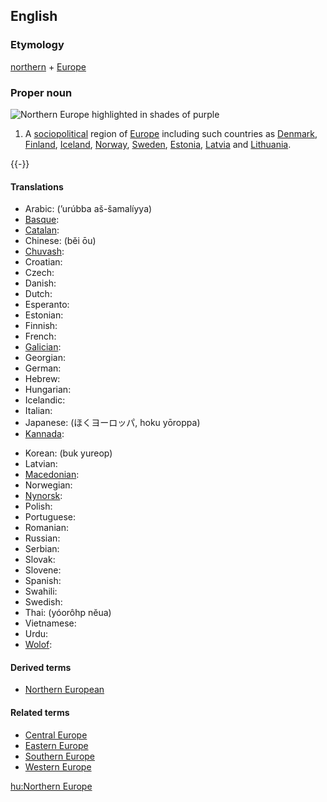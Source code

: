 ==English==
{{wikipedia}}

===Etymology===
[[northern]] + [[Europe]]

===Proper noun===
[[Image:Europe-septentrionale.png|thumb|right|Northern Europe highlighted in shades of purple]]
{{en-proper noun|sg=[[northern|Northern]] [[Europe]]}}

# A [[sociopolitical]] region of [[Europe]] including such countries as [[Denmark]], [[Finland]], [[Iceland]], [[Norway]],  [[Sweden]], [[Estonia]], [[Latvia]] and [[Lithuania]].

{{-}}

====Translations====
{{trans-top|Northern Europe}}
* Arabic: {{t|ar|أوروبا الشمالية|sc=Arab}} (’urúbba aš-šamalíyya) {{f}}
* [[Basque]]: {{t|eu|Iparraldeko Europa|xs=Basque}}
* [[Catalan]]: {{t|ca|Europa del Nord}}
* Chinese: {{zh-ts|北歐|北欧}} (běi ōu)
* [[Chuvash]]: {{tø|cv|Çурçĕр Европа|xs=Chuvash}}
* Croatian: {{t|hr|Sjeverna Europa|f}}
* Czech: {{t|cs|Severní Evropa}}
* Danish: {{t|da|Nordeuropa}}
* Dutch: {{t|nl|Noord-Europa}}
* Esperanto: {{t|eo|Nord-Eŭropo|xs=Esperanto}}
* Estonian: {{t|et|Põhja-Euroopa}}
* Finnish: {{t-|fi|Pohjois-Eurooppa}}
* French: {{t|fr|Europe du Nord|f}}
* [[Galician]]: {{t|gl|Europa do norte|f|xs=Galician}}
* Georgian: {{t|ka|ჩრდილოეთი ევროპა|tr=črdiloet‘i evropa|xs=Georgian}}
* German: {{t|de|Nordeuropa|n}}
* Hebrew: {{t|he|צפון אירופה|m|tr=tz'f&oacute;n eir&oacute;pah|sc=Hebr}}
* Hungarian: {{t|hu|Észak-Európa}}
* Icelandic: {{t|is|Norður-Evrópa}}
* Italian: {{t-|it|Europa settentrionale|f}}
* Japanese: {{t|ja|北ヨーロッパ|sc=Jpan}} (ほくヨーロッパ, hoku yōroppa)
* [[Kannada]]: {{t|kn|ಉತ್ತರ ಯುರೋಪ್|xs=Kannada}}
{{trans-mid}}
* Korean: {{t|ko|북유럽|sc=Hang}} (buk yureop)
* Latvian: {{t|lv|Ziemeļeiropa|xs=Latvian}}
* [[Macedonian]]: {{t|mk|Северна Европа|f|tr=Severna Evropa|sc=Cyrl|xs=Macedonian}}
* Norwegian: {{t|no|Nord-Europa}}
* [[Nynorsk]]: {{t|nn|Nord-Europa|xs=Nynorsk}}
* Polish: {{t|pl|Europa Północna|f}}
* Portuguese: {{t|pt|Europa setentrional|f}}
* Romanian: {{t-|ro|Europa de Nord|f}}
* Russian: {{t|ru|Северная Европа|f|tr=Sévernaja Jevrópa|sc=Cyrl}}
* Serbian: {{t|sr|Северна Европа|f|tr=Severna Evropa|sc=Cyrl}}
* Slovak: {{t|sk|Severná Európa|f}}
* Slovene: {{t|sl|Severna Evropa|f}}
* Spanish: {{t|es|Europa del Norte|f}}
* Swahili: {{t|sw|Ulaya ya Kazkazini|xs=Swahili}}
* Swedish: {{t|sv|Nordeuropa|c}}
* Thai: {{t|th|ยุโรปเหนือ|xs=Thai}} (yóorôhp nĕua)
* Vietnamese: {{t|vi|Bắc Âu|xs=Vietnamese}}
* Urdu: {{t|ur|شمالی یورپ|sc=ur-Arab|xs=Urdu}}
* [[Wolof]]: {{t|wo|Bëj-gànnaaru Tugal|xs=Wolof}}
{{trans-bot}}

====Derived terms====
* [[Northern European]]

====Related terms====
* [[Central Europe]]
* [[Eastern Europe]]
* [[Southern Europe]]
* [[Western Europe]]

[[hu:Northern Europe]]
